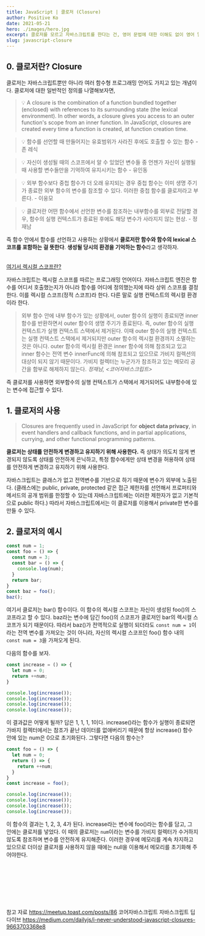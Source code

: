 ```yaml
---
title: JavaScript | 클로저 (Closure)
author: Positive Ko
date: 2021-05-21
hero: ./images/hero.jpg
excerpt: 클로저를 모르고 자바스크립트를 한다는 건, 영어 문법에 대한 이해도 없이 영어 말하기를 하는 것과 같다.
slug: javascript-closure
---
```


## 0. 클로저란? Closure

클로저는 자바스크립트뿐만 아니라 여러 함수형 프로그래밍 언어도 가지고 있는 개념이다. 클로저에 대한 일반적인 정의를 나열해보자면, 

> 💡 A closure is the combination of a function bundled together (enclosed) with references to its surrounding state (the lexical environment). In other words, a closure gives you access to an outer function's scope from an inner function. In JavaScript, closures are created every time a function is created, at function creation time.

> 💡 함수를 선언할 때 만들어지는 유효범위가 사라진 후에도 호출할 수 있는 함수 - 존 레식

> 💡 자신이 생성될 때의 스코프에서 알 수 있었던 변수들 중 언젠가 자신이 실행될 때 사용할 변수들만을 기억하여 유지시키는 함수 - 유인동

> 💡 외부 함수보다 중첩 함수가 더 오래 유지되는 경우 중첩 함수는 이미 생명 주기가 종료한 외부 함수의 변수를 참조할 수 있다. 이러한 중첩 함수를 클로저라고 부른다. - 이웅모

> 💡 클로저란 어떤 함수에서 선언한 변수를 참조하는 내부함수를 외부로 전달할 경우, 함수의 실행 컨텍스트가 종료된 후에도 해당 변수가 사라지지 않는 현상. - 정재남

 즉 함수 안에서 함수를 선언하고 사용하는 상황에서 **클로저란 함수와 함수의 lexical 스코프를 포함하는 걸 뜻한다**. **생성될 당시의 환경을 기억하는 함수**라고 생각하자. 
<br /><br /> 



<u>여기서 렉시컬 스코프란?</u>

자바스크립트는 렉시컬 스코프를 따르는 프로그래밍 언어이다. 자바스크립트 엔진은 함수를 어디서 호출했는지가 아니라 함수를 어디에 정의했는지에 따라 상위 스코프를 결정한다. 이를 렉시컬 스코프(정적 스코프)라 한다. 다른 말로 실행 컨텍스트의 렉시컬 환경이라 한다. 

> 외부 함수 안에 내부 함수가 있는 상황에서, outer 함수의 실행이 종료되면 inner 함수를 반환하면서 outer 함수의 생명 주기가 종료된다. 즉, outer 함수의 실행 컨텍스트가 실행 컨텍스트 스택에서 제거된다. 이때 outer 함수의 실행 컨텍스트는 실행 컨텍스트 스택에서 제거되지만 outer 함수의 렉시컬 환경까지 소멸하는 것은 아니다. outer 함수의 렉시컬 환경은 inner 함수에 의해 참조되고 있고 inner 함수는 전역 변수 innerFunc에 의해 참조되고 있으므로 가비지 컬렉션의 대상이 되지 않기 때문이다. 가비지 컬렉터는 누군가가 참조하고 있는 메모리 공간을 함부로 해제하지 않는다.
_정재남, <코어자바스크립트>_

즉 클로저를 사용하면 외부함수의 실행 컨텍스트가 스택에서 제거되어도 내부함수에 있는 변수에 접근할 수 있다. 

## 1. 클로저의 사용

> Closures are frequently used in JavaScript for **object data privacy**, in event handlers and callback functions, and in partial applications, currying, and other functional programming patterns.

**클로저는 상태를 안전하게 변경하고 유지하기 위해 사용한다.** 즉 상태가 의도치 않게 변경되지 않도록 상태를 안전하게 은닉하고, 특정 함수에게만 상태 변경을 허용하여 상태를 안전하게 변경하고 유지하기 위해 사용한다.

자바스크립트는 클래스가 없고 전역변수를 기반으로 하기 때문에 변수가 외부에 노출된다. (클래스에는 public, private, protected 같은 접근 제한자를 선언해서 프로퍼티와 메서드의 공개 범위를 한정할 수 있는데 자바스크립트에는 이러한 제한자가 없고 기본적으로 public 하다.) 따라서 자바스크립트에서는 이 클로저를 이용해서 private한 변수를 만들 수 있다.


## 2. 클로저의 예시
```javascript
const num = 1;
const foo = () => {
  const num = 3;
  const bar = () => {
    console.log(num);
  }
  return bar;
}
const baz = foo();
baz();
```

여기서 클로저는 bar() 함수이다. 이 함수의 렉시컬 스코프는 자신이 생성된 foo()의 스코프라고 할 수 있다. baz라는 변수에 담긴 foo()의 스코프가 클로저인 bar의 렉시컬 스코프가 되기 때문이다. 따라서 baz()가 전역적으로 실행이 되더라도 `const num = 1`이라는 전역 변수를 가져오는 것이 아니라, 자신의 렉시컬 스코프인 foo() 함수 내의 `const num = 3`을 가져오게 된다.


다음의 함수를 보자.
```javascript
const increase = () => {
  let num = 0;
  return ++num;
}

console.log(increase());
console.log(increase());
console.log(increase());
console.log(increase());
```
이 결과값은 어떻게 될까? 답은 1, 1, 1, 1이다. increase()라는 함수가 실행이 종료되면 가바지 컬렉터에서는 참조가 끝난 데이터를 없애버리기 때문에 항상 increase() 함수 안에 있는 num은 0으로 초기화된다.
그렇다면 다음의 함수는?

```javascript
const foo = () => {
  let num = 0;
  return () => {
    return ++num;
  }
}
const increase = foo();

console.log(increase());
console.log(increase());
console.log(increase());
console.log(increase());
```

이 함수의 결과는 1, 2, 3, 4가 된다.
increase라는 변수에 foo()라는 함수를 담고, 그 안에는 클로저를 넣었다. 이 때의 클로저는 `num`이라는 변수를 가비지 컬렉터가 수거하지 않도록 참조하며 변수를 안전하게 유지해준다.
이러한 경우에 메모리를 계속 차지하고 있으므로 더이상 클로저를 사용하지 않을 때에는 null을 이용해서 메모리를 초기화해 주어야한다. 



<br /><br /><br /><br /><br /><br />




참고 자료
https://meetup.toast.com/posts/86
코어자바스크립트 
자바스크립트 딥다이브
https://medium.com/dailyjs/i-never-understood-javascript-closures-9663703368e8
